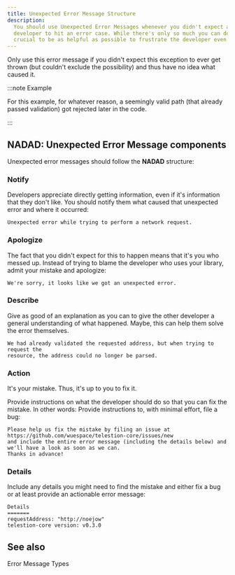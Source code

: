 ```yaml
---
title: Unexpected Error Message Structure
description:
  You should use Unexpected Error Messages whenever you didn't expect a
  developer to hit an error case. While there's only so much you can do, it's
  crucial to be as helpful as possible to frustrate the developer even further.
---
```


<!--
Reference
=========

=== When to use this template:
When you're documenting some topic so that users (e.g., ecosystem developers)
can quickly lookup a fact. These articles typically consist of a list, a
definition list, a table, or some other form of "quick-to-lookup" information.

=== When not to use this template:
Do not use a reference article to explain a concept. You should keep additional
information within the reference article to a minimum so that knowledgeable users
can quickly see the facts that are relevant to them. You can link to concepts and
other topics to explain specific concepts, if necessary.

=== Writing tips:
- Write in the present tense
- Use neutral pronouns (they/them instead of he/she and him/her)
- Be respectful to everyone
- Be aware of the potential for cultural misunderstandings
- Keep the amount of additional information to a minimum (focus on the facts)
- If necessary, link to concept topics. Do not explain them in the article
- Use a suitable form of content so that readers can quickly look up the desired
  information (e.g., a table, a list, a diagram, or something else)
-->

<!-- Relevant imports: -->


<!-- Short description of what information this document provides: -->

Only use this error message if you didn't expect this exception to ever get
thrown (but couldn't exclude the possibility) and thus have no idea what caused
it.

:::note Example

For this example, for whatever reason, a seemingly valid path (that already
passed validation) got rejected later in the code.

:::

## NADAD: Unexpected Error Message components

Unexpected error messages should follow the **NADAD** structure:

### Notify

Developers appreciate directly getting information, even if it's information
that they don't like. You should notify them what caused that unexpected error
and where it occurred:

````text
Unexpected error while trying to perform a network request.
````

### Apologize

The fact that you didn't expect for this to happen means that it's you who
messed up. Instead of trying to blame the developer who uses your library, admit
your mistake and apologize:

````text
We're sorry, it looks like we got an unexpected error.
````

### Describe

Give as good of an explanation as you can to give the other developer a general
understanding of what happened. Maybe, this can help them solve the error
themselves.

````text
We had already validated the requested address, but when trying to request the
resource, the address could no longer be parsed.
````

### Action

It's your mistake. Thus, it's up to you to fix it.

Provide instructions on what the developer should do so that you can fix the
mistake. In other words: Provide instructions to, with minimal effort, file a
bug:

````text
Please help us fix the mistake by filing an issue at https://github.com/wuespace/telestion-core/issues/new
and include the entire error message (including the details below) and we'll have a look as soon as we can.
Thanks in advance!
````

### Details

Include any details you might need to find the mistake and either fix a bug or
at least provide an actionable error message:

````text
Details
=======
requestAddress: "http://noejow"
telestion-core version: v0.3.0
````

<!-- Content (e.g., a table, a list, a diagram, or a definition list) -->

## See also

<Reference to="/internal/concepts/error-messages">
	Error Message Types
</Reference>

<!--
Snippets
--------

<Reference to="../other-article">
    Relative Link to other article
</Reference>

<Reference to="https://www.example.com">
    Example Website
</Reference>
-->

